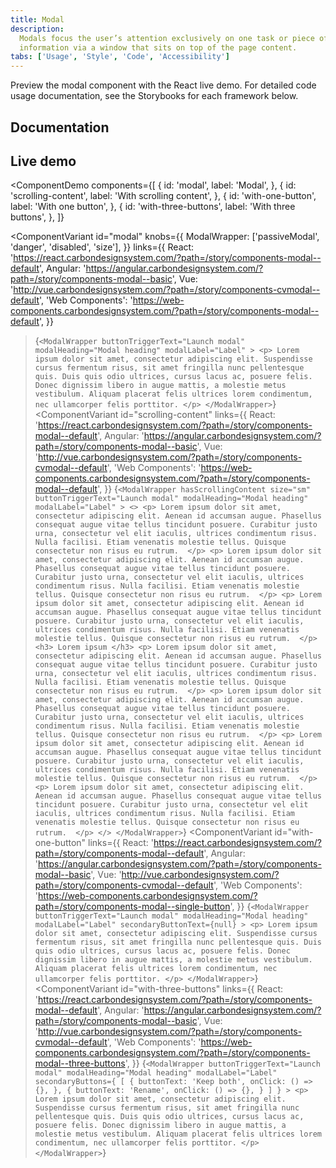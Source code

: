 ```yaml
---
title: Modal
description:
  Modals focus the user’s attention exclusively on one task or piece of
  information via a window that sits on top of the page content.
tabs: ['Usage', 'Style', 'Code', 'Accessibility']
---
```


<PageDescription>

Preview the modal component with the React live demo. For detailed code usage
documentation, see the Storybooks for each framework below.

</PageDescription>

## Documentation

<Row className="resource-card-group">
<Column colLg={4} colMd={4} noGutterSm>
  <ResourceCard
    subTitle="React"
    href="https://react.carbondesignsystem.com/?path=/story/components-modal--default"
    >

<MdxIcon name="react" />

  </ResourceCard>
</Column>
<Column colLg={4} colMd={4} noGutterSm>
  <ResourceCard
      subTitle="Angular (Community)"
      href="https://angular.carbondesignsystem.com/?path=/story/components-modal--basic"
      >

<MdxIcon name="angular" />

  </ResourceCard>
</Column>
<Column colLg={4} colMd={4} noGutterSm>
  <ResourceCard
      subTitle="Vue (Community)"
      href="http://vue.carbondesignsystem.com/?path=/story/components-cvmodal--default"
      >

<MdxIcon name="vue" />

  </ResourceCard>
</Column>
<Column colLg={4} colMd={4} noGutterSm>
  <ResourceCard
      subTitle="Web Components (Community)"
      href="https://web-components.carbondesignsystem.com/?path=/story/components-modal--default"
      >

<MdxIcon name="webcomponents" />

  </ResourceCard>
</Column>
</Row>

## Live demo

<ComponentDemo
  components={[
    {
      id: 'modal',
      label: 'Modal',
    },
    {
      id: 'scrolling-content',
      label: 'With scrolling content',
    },
    {
      id: 'with-one-button',
      label: 'With one button',
    },
    {
      id: 'with-three-buttons',
      label: 'With three buttons',
    },
  ]}
>
  <ComponentVariant
    id="modal"
    knobs={{
      ModalWrapper: ['passiveModal', 'danger', 'disabled', 'size'],
    }}
    links={{
      React:
        'https://react.carbondesignsystem.com/?path=/story/components-modal--default',
      Angular:
        'https://angular.carbondesignsystem.com/?path=/story/components-modal--basic',
      Vue: 'http://vue.carbondesignsystem.com/?path=/story/components-cvmodal--default',
      'Web Components':
        'https://web-components.carbondesignsystem.com/?path=/story/components-modal--default',
    }}
  >{`
    <ModalWrapper
      buttonTriggerText="Launch modal"
      modalHeading="Modal heading"
      modalLabel="Label"
    >
      <p> Lorem ipsum dolor sit amet, consectetur adipiscing elit. Suspendisse cursus fermentum risus, sit amet fringilla nunc pellentesque quis. Duis quis odio ultrices, cursus lacus ac, posuere felis. Donec dignissim libero in augue mattis, a molestie metus vestibulum. Aliquam placerat felis ultrices lorem condimentum, nec ullamcorper felis porttitor. </p>
    </ModalWrapper>
`}</ComponentVariant>
  <ComponentVariant
    id="scrolling-content"
    links={{
      React:
        'https://react.carbondesignsystem.com/?path=/story/components-modal--default',
      Angular:
        'https://angular.carbondesignsystem.com/?path=/story/components-modal--basic',
      Vue: 'http://vue.carbondesignsystem.com/?path=/story/components-cvmodal--default',
      'Web Components':
        'https://web-components.carbondesignsystem.com/?path=/story/components-modal--default',
    }}
  >{`
    <ModalWrapper
      hasScrollingContent
      size="sm"
      buttonTriggerText="Launch modal"
      modalHeading="Modal heading"
      modalLabel="Label"
    >
      <>
        <p>
          Lorem ipsum dolor sit amet, consectetur adipiscing elit. Aenean id accumsan augue. Phasellus consequat augue vitae tellus tincidunt posuere. Curabitur justo urna, consectetur vel elit iaculis, ultrices condimentum risus. Nulla facilisi. Etiam venenatis molestie tellus. Quisque consectetur non risus eu rutrum. 
        </p>
        <p>
          Lorem ipsum dolor sit amet, consectetur adipiscing elit. Aenean id accumsan augue. Phasellus consequat augue vitae tellus tincidunt posuere. Curabitur justo urna, consectetur vel elit iaculis, ultrices condimentum risus. Nulla facilisi. Etiam venenatis molestie tellus. Quisque consectetur non risus eu rutrum. 
        </p>
        <p>
          Lorem ipsum dolor sit amet, consectetur adipiscing elit. Aenean id accumsan augue. Phasellus consequat augue vitae tellus tincidunt posuere. Curabitur justo urna, consectetur vel elit iaculis, ultrices condimentum risus. Nulla facilisi. Etiam venenatis molestie tellus. Quisque consectetur non risus eu rutrum. 
        </p>
        <h3>
          Lorem ipsum
        </h3>
        <p>
          Lorem ipsum dolor sit amet, consectetur adipiscing elit. Aenean id accumsan augue. Phasellus consequat augue vitae tellus tincidunt posuere. Curabitur justo urna, consectetur vel elit iaculis, ultrices condimentum risus. Nulla facilisi. Etiam venenatis molestie tellus. Quisque consectetur non risus eu rutrum. 
        </p>
        <p>
          Lorem ipsum dolor sit amet, consectetur adipiscing elit. Aenean id accumsan augue. Phasellus consequat augue vitae tellus tincidunt posuere. Curabitur justo urna, consectetur vel elit iaculis, ultrices condimentum risus. Nulla facilisi. Etiam venenatis molestie tellus. Quisque consectetur non risus eu rutrum. 
        </p>
        <p>
          Lorem ipsum dolor sit amet, consectetur adipiscing elit. Aenean id accumsan augue. Phasellus consequat augue vitae tellus tincidunt posuere. Curabitur justo urna, consectetur vel elit iaculis, ultrices condimentum risus. Nulla facilisi. Etiam venenatis molestie tellus. Quisque consectetur non risus eu rutrum. 
        </p>
        <p>
          Lorem ipsum dolor sit amet, consectetur adipiscing elit. Aenean id accumsan augue. Phasellus consequat augue vitae tellus tincidunt posuere. Curabitur justo urna, consectetur vel elit iaculis, ultrices condimentum risus. Nulla facilisi. Etiam venenatis molestie tellus. Quisque consectetur non risus eu rutrum. 
        </p>
      </>
    </ModalWrapper>
`}</ComponentVariant>
  <ComponentVariant
    id="with-one-button"
    links={{
      React:
        'https://react.carbondesignsystem.com/?path=/story/components-modal--default',
      Angular:
        'https://angular.carbondesignsystem.com/?path=/story/components-modal--basic',
      Vue: 'http://vue.carbondesignsystem.com/?path=/story/components-cvmodal--default',
      'Web Components':
        'https://web-components.carbondesignsystem.com/?path=/story/components-modal--single-button',
    }}
  >{`
    <ModalWrapper
      buttonTriggerText="Launch modal"
      modalHeading="Modal heading"
      modalLabel="Label"
      secondaryButtonText={null}
    >
      <p> Lorem ipsum dolor sit amet, consectetur adipiscing elit. Suspendisse cursus fermentum risus, sit amet fringilla nunc pellentesque quis. Duis quis odio ultrices, cursus lacus ac, posuere felis. Donec dignissim libero in augue mattis, a molestie metus vestibulum. Aliquam placerat felis ultrices lorem condimentum, nec ullamcorper felis porttitor. </p>
    </ModalWrapper>
`}</ComponentVariant>
  <ComponentVariant
    id="with-three-buttons"
    links={{
      React:
        'https://react.carbondesignsystem.com/?path=/story/components-modal--default',
      Angular:
        'https://angular.carbondesignsystem.com/?path=/story/components-modal--basic',
      Vue: 'http://vue.carbondesignsystem.com/?path=/story/components-cvmodal--default',
      'Web Components':
        'https://web-components.carbondesignsystem.com/?path=/story/components-modal--three-buttons',
    }}
  >{`
    <ModalWrapper
      buttonTriggerText="Launch modal"
      modalHeading="Modal heading"
      modalLabel="Label"
      secondaryButtons={
        [
          {
            buttonText: 'Keep both',
            onClick: () => {},
          },
          {
            buttonText: 'Rename',
            onClick: () => {},
          }
        ]
      }
    >
      <p> Lorem ipsum dolor sit amet, consectetur adipiscing elit. Suspendisse cursus fermentum risus, sit amet fringilla nunc pellentesque quis. Duis quis odio ultrices, cursus lacus ac, posuere felis. Donec dignissim libero in augue mattis, a molestie metus vestibulum. Aliquam placerat felis ultrices lorem condimentum, nec ullamcorper felis porttitor. </p>
    </ModalWrapper>
`}</ComponentVariant>
</ComponentDemo>

